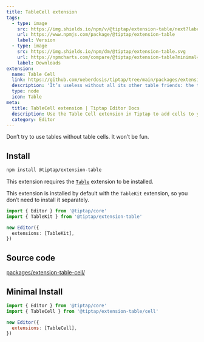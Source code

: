 ```yaml
---
title: TableCell extension
tags:
  - type: image
    src: https://img.shields.io/npm/v/@tiptap/extension-table/next?label=version
    url: https://www.npmjs.com/package/@tiptap/extension-table
    label: Version
  - type: image
    src: https://img.shields.io/npm/dm/@tiptap/extension-table.svg
    url: https://npmcharts.com/compare/@tiptap/extension-table?minimal=true
    label: Downloads
extension:
  name: Table Cell
  link: https://github.com/ueberdosis/tiptap/tree/main/packages/extension-table
  description: 'It’s useless without all its other table friends: the table cell.'
  type: node
  icon: Table
meta:
  title: TableCell extension | Tiptap Editor Docs
  description: Use the Table Cell extension in Tiptap to add cells to your tables for proper data structure. Learn more in our docs!
  category: Editor
---
```



Don’t try to use tables without table cells. It won’t be fun.

<CodeDemo path="/Nodes/Table" />

## Install

```bash
npm install @tiptap/extension-table
```

This extension requires the [`Table`](/editor/extensions/nodes/table) extension to be installed.

This extension is installed by default with the `TableKit` extension, so you don’t need to install it separately.

```ts
import { Editor } from '@tiptap/core'
import { TableKit } from '@tiptap/extension-table'

new Editor({
  extensions: [TableKit],
})
```

## Source code

[packages/extension-table-cell/](https://github.com/ueberdosis/tiptap/blob/main/packages/extension-table/src/cell)

## Minimal Install

```js
import { Editor } from '@tiptap/core'
import { TableCell } from '@tiptap/extension-table/cell'

new Editor({
  extensions: [TableCell],
})
```
